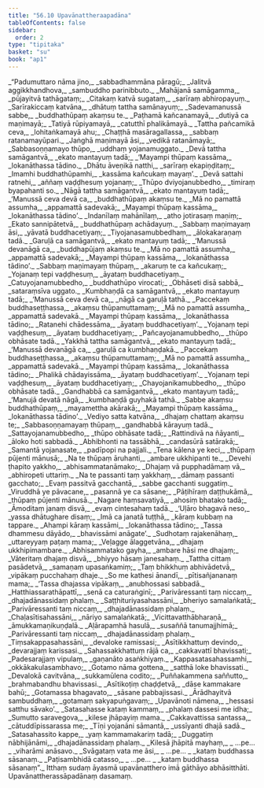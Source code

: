```yaml
---
title: "56.10 Upavānattheraapadāna"
tableOfContents: false
sidebar:
  order: 2
type: "tipitaka"
basket: "su"
book: "ap1"
---
```



<DynamicBreadcrumb />

<Division number="122" book="ap1">

<Paragraph number="7810" type="verses" book="ap1">
_“Padumuttaro nāma jino,_  
_sabbadhammāna pāragū;_  
_Jalitvā aggikkhandhova,_  
_sambuddho parinibbuto._  

</Paragraph>

</Division>
<Division number="123" book="ap1">

<Paragraph number="7811" type="verses" book="ap1">
_Mahājanā samāgamma,_  
_pūjayitvā tathāgataṃ;_  
_Citakaṃ katvā sugataṃ,_  
_sarīraṃ abhiropayuṃ._  

</Paragraph>

</Division>
<Division number="124" book="ap1">

<Paragraph number="7812" type="verses" book="ap1">
_Sarīrakiccaṃ katvāna,_  
_dhātuṃ tattha samānayuṃ;_  
_Sadevamanussā sabbe,_  
_buddhathūpaṃ akaṃsu te._  

</Paragraph>

</Division>
<Division number="125" book="ap1">

<Paragraph number="7813" type="verses" book="ap1">
_Paṭhamā kañcanamayā,_  
_dutiyā ca maṇimayā;_  
_Tatiyā rūpiyamayā,_  
_catutthī phalikāmayā._  

</Paragraph>

</Division>
<Division number="126" book="ap1">

<Paragraph number="7814" type="verses" book="ap1">
_Tattha pañcamikā ceva,_  
_lohitaṅkamayā ahu;_  
_Chaṭṭhā masāragallassa,_  
_sabbaṃ ratanamayūpari._  

</Paragraph>

</Division>
<Division number="127" book="ap1">

<Paragraph number="7815" type="verses" book="ap1">
_Jaṅghā maṇimayā āsi,_  
_vedikā ratanāmayā;_  
_Sabbasoṇṇamayo thūpo,_  
_uddhaṃ yojanamuggato._  

</Paragraph>

</Division>
<Division number="128" book="ap1">

<Paragraph number="7816" type="verses" book="ap1">
_Devā tattha samāgantvā,_  
_ekato mantayuṃ tadā;_  
_‘Mayampi thūpaṃ kassāma,_  
_lokanāthassa tādino._  

</Paragraph>

</Division>
<Division number="129" book="ap1">

<Paragraph number="7817" type="verses" book="ap1">
_Dhātu āveṇikā natthi,_  
_sarīraṃ ekapiṇḍitaṃ;_  
_Imamhi buddhathūpamhi,_  
_kassāma kañcukaṃ mayaṃ’._  

</Paragraph>

</Division>
<Division number="130" book="ap1">

<Paragraph number="7818" type="verses" book="ap1">
_Devā sattahi ratnehi,_  
_aññaṃ vaḍḍhesuṃ yojanaṃ;_  
_Thūpo dviyojanubbedho,_  
_timiraṃ byapahanti so._  

</Paragraph>

</Division>
<Division number="131" book="ap1">

<Paragraph number="7819" type="verses" book="ap1">
_Nāgā tattha samāgantvā,_  
_ekato mantayuṃ tadā;_  
_‘Manussā ceva devā ca,_  
_buddhathūpaṃ akaṃsu te._  

</Paragraph>

</Division>
<Division number="132" book="ap1">

<Paragraph number="7820" type="verses" book="ap1">
_Mā no pamattā assumha,_  
_appamattā sadevakā;_  
_Mayampi thūpaṃ kassāma,_  
_lokanāthassa tādino’._  

</Paragraph>

</Division>
<Division number="133" book="ap1">

<Paragraph number="7821" type="verses" book="ap1">
_Indanīlaṃ mahānīlaṃ,_  
_atho jotirasaṃ maṇiṃ;_  
_Ekato sannipātetvā,_  
_buddhathūpaṃ achādayuṃ._  

</Paragraph>

</Division>
<Division number="134" book="ap1">

<Paragraph number="7822" type="verses" book="ap1">
_Sabbaṃ maṇimayaṃ āsi,_  
_yāvatā buddhacetiyaṃ;_  
_Tiyojanasamubbedhaṃ,_  
_ālokakaraṇaṃ tadā._  

</Paragraph>

</Division>
<Division number="135" book="ap1">

<Paragraph number="7823" type="verses" book="ap1">
_Garuḷā ca samāgantvā,_  
_ekato mantayuṃ tadā;_  
_‘Manussā devanāgā ca,_  
_buddhapūjaṃ akaṃsu te._  

</Paragraph>

</Division>
<Division number="136" book="ap1">

<Paragraph number="7824" type="verses" book="ap1">
_Mā no pamattā assumha,_  
_appamattā sadevakā;_  
_Mayampi thūpaṃ kassāma,_  
_lokanāthassa tādino’._  

</Paragraph>

</Division>
<Division number="137" book="ap1">

<Paragraph number="7825" type="verses" book="ap1">
_Sabbaṃ maṇimayaṃ thūpaṃ,_  
_akaruṃ te ca kañcukaṃ;_  
_Yojanaṃ tepi vaḍḍhesuṃ,_  
_āyataṃ buddhacetiyaṃ._  

</Paragraph>

</Division>
<Division number="138" book="ap1">

<Paragraph number="7826" type="verses" book="ap1">
_Catuyojanamubbedho,_  
_buddhathūpo virocati;_  
_Obhāseti disā sabbā,_  
_sataraṃsīva uggato._  

</Paragraph>

</Division>
<Division number="139" book="ap1">

<Paragraph number="7827" type="verses" book="ap1">
_Kumbhaṇḍā ca samāgantvā,_  
_ekato mantayuṃ tadā;_  
_‘Manussā ceva devā ca,_  
_nāgā ca garuḷā tathā._  

</Paragraph>

</Division>
<Division number="140" book="ap1">

<Paragraph number="7828" type="verses" book="ap1">
_Paccekaṃ buddhaseṭṭhassa,_  
_akaṃsu thūpamuttamaṃ;_  
_Mā no pamattā assumha,_  
_appamattā sadevakā._  

</Paragraph>

</Division>
<Division number="141" book="ap1">

<Paragraph number="7829" type="verses" book="ap1">
_Mayampi thūpaṃ kassāma,_  
_lokanāthassa tādino;_  
_Ratanehi chādessāma,_  
_āyataṃ buddhacetiyaṃ’._  

</Paragraph>

</Division>
<Division number="142" book="ap1">

<Paragraph number="7830" type="verses" book="ap1">
_Yojanaṃ tepi vaḍḍhesuṃ,_  
_āyataṃ buddhacetiyaṃ;_  
_Pañcayojanamubbedho,_  
_thūpo obhāsate tadā._  

</Paragraph>

</Division>
<Division number="143" book="ap1">

<Paragraph number="7831" type="verses" book="ap1">
_Yakkhā tattha samāgantvā,_  
_ekato mantayuṃ tadā;_  
_‘Manussā devanāgā ca,_  
_garuḷā ca kumbhaṇḍakā._  

</Paragraph>

</Division>
<Division number="144" book="ap1">

<Paragraph number="7832" type="verses" book="ap1">
_Paccekaṃ buddhaseṭṭhassa,_  
_akaṃsu thūpamuttamaṃ;_  
_Mā no pamattā assumha,_  
_appamattā sadevakā._  

</Paragraph>

</Division>
<Division number="145" book="ap1">

<Paragraph number="7833" type="verses" book="ap1">
_Mayampi thūpaṃ kassāma,_  
_lokanāthassa tādino;_  
_Phalikā chādayissāma,_  
_āyataṃ buddhacetiyaṃ’._  

</Paragraph>

</Division>
<Division number="146" book="ap1">

<Paragraph number="7834" type="verses" book="ap1">
_Yojanaṃ tepi vaḍḍhesuṃ,_  
_āyataṃ buddhacetiyaṃ;_  
_Chayojanikamubbedho,_  
_thūpo obhāsate tadā._  

</Paragraph>

</Division>
<Division number="147" book="ap1">

<Paragraph number="7835" type="verses" book="ap1">
_Gandhabbā ca samāgantvā,_  
_ekato mantayuṃ tadā;_  
_‘Manujā devatā nāgā,_  
_kumbhaṇḍā guyhakā tathā._  

</Paragraph>

</Division>
<Division number="148" book="ap1">

<Paragraph number="7836" type="verses" book="ap1">
_Sabbe akaṃsu buddhathūpaṃ,_  
_mayamettha akārakā;_  
_Mayampi thūpaṃ kassāma,_  
_lokanāthassa tādino’._  

</Paragraph>

</Division>
<Division number="149" book="ap1">

<Paragraph number="7837" type="verses" book="ap1">
_Vediyo satta katvāna,_  
_dhajaṃ chattaṃ akaṃsu te;_  
_Sabbasoṇṇamayaṃ thūpaṃ,_  
_gandhabbā kārayuṃ tadā._  

</Paragraph>

</Division>
<Division number="150" book="ap1">

<Paragraph number="7838" type="verses" book="ap1">
_Sattayojanamubbedho,_  
_thūpo obhāsate tadā;_  
_Rattindivā na ñāyanti,_  
_āloko hoti sabbadā._  

</Paragraph>

</Division>
<Division number="151" book="ap1">

<Paragraph number="7839" type="verses" book="ap1">
_Abhibhonti na tassābhā,_  
_candasūrā satārakā;_  
_Samantā yojanasate,_  
_padīpopi na pajjali._  

</Paragraph>

</Division>
<Division number="152" book="ap1">

<Paragraph number="7840" type="verses" book="ap1">
_Tena kālena ye keci,_  
_thūpaṃ pūjenti mānusā;_  
_Na te thūpaṃ āruhanti,_  
_ambare ukkhipanti te._  

</Paragraph>

</Division>
<Division number="153" book="ap1">

<Paragraph number="7841" type="verses" book="ap1">
_Devehi ṭhapito yakkho,_  
_abhisammatanāmako;_  
_Dhajaṃ vā pupphadāmaṃ vā,_  
_abhiropeti uttariṃ._  

</Paragraph>

</Division>
<Division number="154" book="ap1">

<Paragraph number="7842" type="verses" book="ap1">
_Na te passanti taṃ yakkhaṃ,_  
_dāmaṃ passanti gacchato;_  
_Evaṃ passitvā gacchantā,_  
_sabbe gacchanti suggatiṃ._  

</Paragraph>

</Division>
<Division number="155" book="ap1">

<Paragraph number="7843" type="verses" book="ap1">
_Viruddhā ye pāvacane,_  
_pasannā ye ca sāsane;_  
_Pāṭihīraṃ daṭṭhukāmā,_  
_thūpaṃ pūjenti mānusā._  

</Paragraph>

</Division>
<Division number="156" book="ap1">

<Paragraph number="7844" type="verses" book="ap1">
_Nagare haṃsavatiyā,_  
_ahosiṃ bhatako tadā;_  
_Āmoditaṃ janaṃ disvā,_  
_evaṃ cintesahaṃ tadā._  

</Paragraph>

</Division>
<Division number="157" book="ap1">

<Paragraph number="7845" type="verses" book="ap1">
_‘Uḷāro bhagavā neso,_  
_yassa dhātughare disaṃ;_  
_Imā ca janatā tuṭṭhā,_  
_kāraṃ kubbaṃ na tappare._  

</Paragraph>

</Division>
<Division number="158" book="ap1">

<Paragraph number="7846" type="verses" book="ap1">
_Ahampi kāraṃ kassāmi,_  
_lokanāthassa tādino;_  
_Tassa dhammesu dāyādo,_  
_bhavissāmi anāgate’._  

</Paragraph>

</Division>
<Division number="159" book="ap1">

<Paragraph number="7847" type="verses" book="ap1">
_Sudhotaṃ rajakenāhaṃ,_  
_uttareyyaṃ paṭaṃ mama;_  
_Veḷagge ālaggetvāna,_  
_dhajaṃ ukkhipimambare._  

</Paragraph>

</Division>
<Division number="160" book="ap1">

<Paragraph number="7848" type="verses" book="ap1">
_Abhisammatako gayha,_  
_ambare hāsi me dhajaṃ;_  
_Vāteritaṃ dhajaṃ disvā,_  
_bhiyyo hāsaṃ janesahaṃ._  

</Paragraph>

</Division>
<Division number="161" book="ap1">

<Paragraph number="7849" type="verses" book="ap1">
_Tattha cittaṃ pasādetvā,_  
_samaṇaṃ upasaṅkamiṃ;_  
_Taṃ bhikkhuṃ abhivādetvā,_  
_vipākaṃ pucchahaṃ dhaje._  

</Paragraph>

</Division>
<Division number="162" book="ap1">

<Paragraph number="7850" type="verses" book="ap1">
_So me kathesi ānandī,_  
_pītisañjananaṃ mama;_  
_‘Tassa dhajassa vipākaṃ,_  
_anubhossasi sabbadā._  

</Paragraph>

</Division>
<Division number="163" book="ap1">

<Paragraph number="7851" type="verses" book="ap1">
_Hatthiassarathāpattī,_  
_senā ca caturaṅginī;_  
_Parivāressanti taṃ niccaṃ,_  
_dhajadānassidaṃ phalaṃ._  

</Paragraph>

</Division>
<Division number="164" book="ap1">

<Paragraph number="7852" type="verses" book="ap1">
_Saṭṭhituriyasahassāni,_  
_bheriyo samalaṅkatā;_  
_Parivāressanti taṃ niccaṃ,_  
_dhajadānassidaṃ phalaṃ._  

</Paragraph>

</Division>
<Division number="165" book="ap1">

<Paragraph number="7853" type="verses" book="ap1">
_Chaḷasītisahassāni,_  
_nāriyo samalaṅkatā;_  
_Vicittavatthābharaṇā,_  
_āmukkamaṇikuṇḍalā._  

</Paragraph>

</Division>
<Division number="166" book="ap1">

<Paragraph number="7854" type="verses" book="ap1">
_Aḷārapamhā hasulā,_  
_susaññā tanumajjhimā;_  
_Parivāressanti taṃ niccaṃ,_  
_dhajadānassidaṃ phalaṃ._  

</Paragraph>

</Division>
<Division number="167" book="ap1">

<Paragraph number="7855" type="verses" book="ap1">
_Tiṃsakappasahassāni,_  
_devaloke ramissasi;_  
_Asītikkhattuṃ devindo,_  
_devarajjaṃ karissasi._  

</Paragraph>

</Division>
<Division number="168" book="ap1">

<Paragraph number="7856" type="verses" book="ap1">
_Sahassakkhattuṃ rājā ca,_  
_cakkavattī bhavissati;_  
_Padesarajjaṃ vipulaṃ,_  
_gaṇanāto asaṅkhiyaṃ._  

</Paragraph>

</Division>
<Division number="169" book="ap1">

<Paragraph number="7857" type="verses" book="ap1">
_Kappasatasahassamhi,_  
_okkākakulasambhavo;_  
_Gotamo nāma gottena,_  
_satthā loke bhavissati._  

</Paragraph>

</Division>
<Division number="170" book="ap1">

<Paragraph number="7858" type="verses" book="ap1">
_Devalokā cavitvāna,_  
_sukkamūlena codito;_  
_Puññakammena saññutto,_  
_brahmabandhu bhavissasi._  

</Paragraph>

</Division>
<Division number="171" book="ap1">

<Paragraph number="7859" type="verses" book="ap1">
_Asītikoṭiṃ chaḍḍetvā,_  
_dāse kammakare bahū;_  
_Gotamassa bhagavato,_  
_sāsane pabbajissasi._  

</Paragraph>

</Division>
<Division number="172" book="ap1">

<Paragraph number="7860" type="verses" book="ap1">
_Ārādhayitvā sambuddhaṃ,_  
_gotamaṃ sakyapuṅgavaṃ;_  
_Upavānoti nāmena,_  
_hessasi satthu sāvako’._  

</Paragraph>

</Division>
<Division number="173" book="ap1">

<Paragraph number="7861" type="verses" book="ap1">
_Satasahasse kataṃ kammaṃ,_  
_phalaṃ dassesi me idha;_  
_Sumutto saravegova,_  
_kilese jhāpayiṃ mama._  

</Paragraph>

</Division>
<Division number="174" book="ap1">

<Paragraph number="7862" type="verses" book="ap1">
_Cakkavattissa santassa,_  
_cātuddīpissarassa me;_  
_Tīṇi yojanāni sāmantā,_  
_ussīyanti dhajā sadā._  

</Paragraph>

</Division>
<Division number="175" book="ap1">

<Paragraph number="7863" type="verses" book="ap1">
_Satasahassito kappe,_  
_yaṃ kammamakariṃ tadā;_  
_Duggatiṃ nābhijānāmi,_  
_dhajadānassidaṃ phalaṃ._  

</Paragraph>

</Division>
<Division number="176" book="ap1">

<Paragraph number="7864" type="verses" book="ap1">
_Kilesā jhāpitā mayhaṃ,_  
_ …pe… _  
_viharāmi anāsavo._  

</Paragraph>

</Division>
<Division number="177" book="ap1">

<Paragraph number="7865" type="verses" book="ap1">
_Svāgataṃ vata me āsi,_  
_ …pe… _  
_kataṃ buddhassa sāsanaṃ._  

</Paragraph>

</Division>
<Division number="178" book="ap1">

<Paragraph number="7866" type="verses" book="ap1">
_Paṭisambhidā catasso,_  
_ …pe… _  
_kataṃ buddhassa sāsanaṃ”._  

</Paragraph>

<Paragraph number="7867" book="ap1">
Itthaṃ sudaṃ āyasmā upavānatthero imā gāthāyo abhāsitthāti.

</Paragraph>
</Division>

<Paragraph number="7868" type="center" book="ap1">
Upavānattherassāpadānaṃ dasamaṃ.
</Paragraph>
